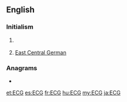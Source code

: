 {{also|ecg}}
==English==

===Initialism===
{{rfc-header|Initialism}}
{{en-initialism}}

# {{lb|en|cardiology}} {{initialism of|electrocardiogram|lang=en}}
# [[East Central German]]

===Anagrams===
* {{l|en|GCE}}

[[et:ECG]]
[[es:ECG]]
[[fr:ECG]]
[[hu:ECG]]
[[my:ECG]]
[[ja:ECG]]